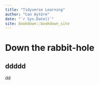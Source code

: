 ```yaml
--- 
title: "Tidyverse Learning"
author: "Can Aytöre"
date: "`r Sys.Date()`"
site: bookdown::bookdown_site
---
```


# Down the rabbit-hole

## ddddd

dd
